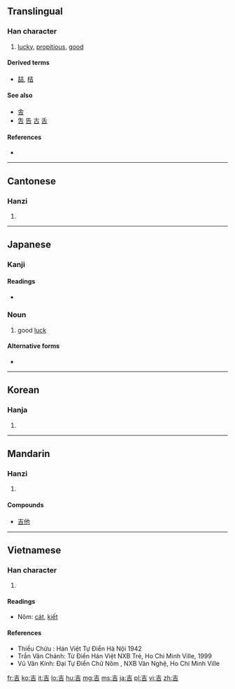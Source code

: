 {{also|喆|吿|告|古|舌}}
==Translingual==

===Han character===
{{Han char|rn=30|rad=口|as=03|sn=6|four=4060<sub>1</sub>|canj=土口 (GR)|ids=⿱[[士]][[口]]}}

# [[lucky]], [[propitious]], [[good]]

====Derived terms====
* [[喆]], [[桔]]

====See also====
* [[舎]]
* [[吿]] [[告]] [[古]] [[舌]]

====References====
* {{Han ref|kx=0175.020|dkj=03289|dj=0389.020|hdz=10576.060|uh=5409|ud=21513|bh=A64E|bd=42574}}

----

==Cantonese==

===Hanzi===
{{yue-hanzi|jyut=gat1|y=gat1}}

# {{defn|lang=yue|sort=口03}}

----

==Japanese==

===Kanji===
{{ja-kanji|grade=c|rs=口03}}

====Readings====
* {{ja-readings|on=[[きち]] (kichi), [[きつ]] (kitsu)
|kun=[[よい]] (yoi)
|nanori=[[よし]] (yoshi)
}}

===Noun===
{{ja-noun|k|hira=きち|rom=kichi}}

# good [[luck]]

====Alternative forms====
* {{l|ja|きつ|tr=kitsu}}

----

==Korean==

===Hanja===
{{ko-hanja|hangeul=길|rv=gil|mr=kil}}

# {{defn|lang=ko|sort=口03}}

----

==Mandarin==

===Hanzi===
{{cmn-hanzi|pin=[[jí]] ([[ji2]]), [[tòng]] ([[tong4]])|wg=chi<sup>2</sup>, t'ung<sup>4</sup>}}

# {{defn|lang=cmn|sort=口03}}

====Compounds====
* [[吉他]]

----

==Vietnamese==


===Han character===
{{vi-hantu|[[cát]], [[kiết]]|rs=口03}}
# {{defn|lang=vi|sort=口03}}

====Readings====
*Nôm: [[cát]], [[kiết]]

====References====
* Thiều Chửu : Hán Việt Tự Điển  Hà Nội 1942
* Trần Văn Chánh: Từ Điển Hán Việt NXB Trẻ, Ho Chi Minh Ville, 1999
* Vũ Văn Kính: Đại Tự Điển Chữ Nôm , NXB Văn Nghệ, Ho Chi Minh Ville

[[fr:吉]]
[[ko:吉]]
[[it:吉]]
[[lo:吉]]
[[hu:吉]]
[[mg:吉]]
[[ms:吉]]
[[ja:吉]]
[[pl:吉]]
[[vi:吉]]
[[zh:吉]]